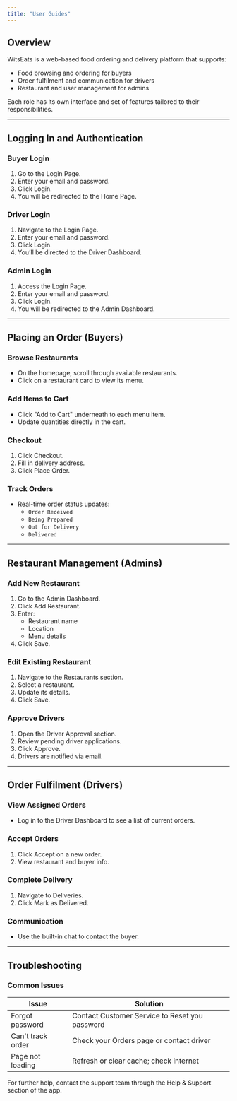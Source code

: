 ```yaml
---
title: "User Guides"
---
```


## Overview

WitsEats is a web-based food ordering and delivery platform that supports:

- Food browsing and ordering for buyers
- Order fulfilment and communication for drivers
- Restaurant and user management for admins

Each role has its own interface and set of features tailored to their responsibilities.

---

## Logging In and Authentication

### Buyer Login

1. Go to the Login Page.
2. Enter your email and password.
3. Click Login.
4. You will be redirected to the Home Page.

### Driver Login

1. Navigate to the Login Page.
2. Enter your email and password.
3. Click Login.
4. You’ll be directed to the Driver Dashboard.

### Admin Login

1. Access the Login Page.
2. Enter your email and password.
3. Click Login.
4. You will be redirected to the Admin Dashboard.

---

## Placing an Order (Buyers)

### Browse Restaurants

- On the homepage, scroll through available restaurants.
- Click on a restaurant card to view its menu.

### Add Items to Cart

- Click "Add to Cart" underneath to each menu item.
- Update quantities directly in the cart.

### Checkout

1. Click Checkout.
2. Fill in delivery address.
3. Click Place Order.

### Track Orders

- Real-time order status updates:
  - `Order Received`
  - `Being Prepared`
  - `Out for Delivery`
  - `Delivered`

---

## Restaurant Management (Admins)

### Add New Restaurant

1. Go to the Admin Dashboard.
2. Click Add Restaurant.
3. Enter:
   - Restaurant name
   - Location
   - Menu details
4. Click Save.

### Edit Existing Restaurant

1. Navigate to the Restaurants section.
2. Select a restaurant.
3. Update its details.
4. Click Save.

### Approve Drivers

1. Open the Driver Approval section.
2. Review pending driver applications.
3. Click Approve.
4. Drivers are notified via email.

---

## Order Fulfilment (Drivers)

### View Assigned Orders

- Log in to the Driver Dashboard to see a list of current orders.

### Accept Orders

1. Click Accept on a new order.
2. View restaurant and buyer info.

### Complete Delivery

1. Navigate to Deliveries.
2. Click Mark as Delivered.

### Communication

- Use the built-in chat to contact the buyer.

---

## Troubleshooting

### Common Issues

| Issue | Solution |
|------|----------|
| Forgot password | Contact Customer Service to Reset you password |
| Can't track order | Check your Orders page or contact driver |
| Page not loading | Refresh or clear cache; check internet |

For further help, contact the support team through the Help & Support section of the app.
